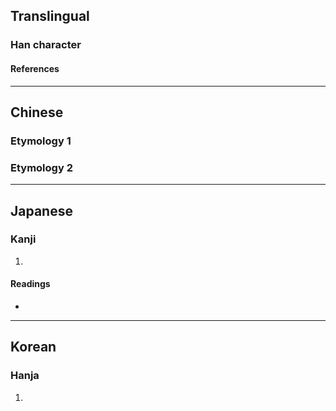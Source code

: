 {{character info/new}}
{{also|是}}
==Translingual==

===Han character===
{{Han char|rn=72|rad=日|as=05|sn=9|four=60101|canj=AMYM|ids=⿱日正}}

====References====
{{Han ref|kx=0494.010|dkj=13860|dj=0858.070|hdz=21497.040|uh=6630}}

----

==Chinese==

===Etymology 1===
{{zh-see|是|v}}

===Etymology 2===
{{zh-see|夏|v}}

----

==Japanese==

===Kanji===
{{ja-kanji|grade=|rs=日05}}

# {{defn|lang=ja|sort=日05}}

====Readings====
* {{ja-readings|on=[[し]] (shi)|kun=[[これ]] (kore)}}

----

==Korean==

===Hanja===
{{ko-hanja|hangeul=[[하]], [[시]]|eumhun=|rv=ha, si|mr=ha, si|y=ha, si}}

# {{defn|lang=ko|sort=日05}}
